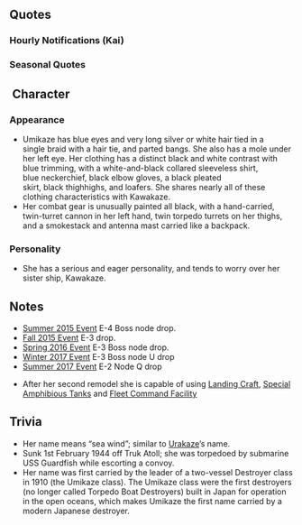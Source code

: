 {{ShipPageHeader}}

==Quotes==
{{ShipQuotes
|Introduction = 白露型駆逐艦七番艦、そして、改白露型一番艦となる、海風です。提督、どうぞよろしくお願いします！
|Introduction/En = I am Umikaze, the Seventh of the Shiratsuyu-class Destroyer, and the First of the Revised Shiratsuyu-class. I'll be in your care, Admiral!
|Introduction/Note = First ship of the Revised Shiratsuyu-class of DDs

|Introduction/Kai Ni = 改白露型駆逐艦一番艦、海風です。提督、本日もよろしくお願いします。
|Introduction/Kai Ni/En = I am the first ship of the revised Shiratsuyu-class, Umikaze. Admiral, I will be in your care as well today.

|Library = 白露型駆逐艦七番艦、改白露型としては一番艦となる海風です。<br>マル2計画によって建造されました。<br>第二水雷戦隊の一翼として、ソロモン海の戦いにも参加しました。<br>提督、どうぞよろしくお願い致します。
|Library/En = I am Umikaze, the Seventh of the Shiratsuyu-class Destroyer, and the First of the Revised Shiratsuyu-class.<br>I was built according to the 2nd Naval Armaments Supplement Program.<br>I participated in the Battle of Guadalcanal, as part of the 2nd Torpedo Squadron.<br>I will be in your care, Admiral.

|Secretary 1 = 海風、お呼びでしょうか？
|Secretary 1/En = Are you looking for Umikaze?

|Secretary 2 = 江風？もーなんですか？　ふぇっ！？　提督！？　失礼しました！　ふぇ？　え、ええと…
|Secretary 2/En = Kawakaze? Well, what is it? Whoa!? Admiral!? Please, excuse me! Huh? Uhm....

|Secretary 3 = あ、艦橋ですか？ はい、一応海風型としては…あぁ、ごめんなさい。改白露型です。
|Secretary 3/En = Ah, the Bridge? Yes, as for the Umikaze-class... Ah, I'm sorry. It's Revised Shiratsuyu-class.
|Secretary 3/Note = While Umikaze is officially a Shiratsuyu-class, she and the sister ships following her were sometimes referred to as 'Umikaze-class', with the distinct difference in bridge design from the older Shiratsuyu-class. The official Umikaze-class destroyers are much older, and were decommissioned by 1936.

|Secretary 3/Kai Ni = 改白露型駆逐艦、その後期方兵装です。どうでしょう？いいバランスですよねぇ。
|Secretary 3/Kai Ni/En = Of the revised Shiratsuyu-class destroyers, those later ships, this is their equipment. What do you think? Doesn't it have a good balance.

|Idle = 提督？　ていと…く？　お忙しそう。今のうちに江風の様子を見てこようかしら。でも、いつお呼びがかかるか分からないし…
|Idle/En = Admiral? Admi...ral? He seems busy. Maybe I should go see how Kawakaze is doing? But there is no way to know when he will need me...

|Idle/Kai Ni = 提督、おいしいお茶を入れしますね。熱いですから気を付けて。
|Idle/Kai Ni/En = Admiral, let me fill in some delicious tea for you. Please take care because it is hot.

|Secretary Married = 提督、お疲れではないですか？　そお？　大丈夫？　大切なお体です。無理はしないでください。あ、海風、お茶を淹れますね？
|Secretary Married/En = Admiral, are you not tired? Really? Are you okay? Your health is important. Please do not push yourself too hard. Ah, Umikaze will make some tea.

|Wedding = 提督、海風をお呼びでしょうか？　改白露型に招集をかけ…あ、違うのですか？これは…本当に？わぁ…嬉しいです。
|Wedding/En = Did you call for Umikaze, Admiral? You plan to summon the Revised Shiratsuyu-class and.. Ah, that's not it? This is... Really? Wow, I'm so happy!

|Looking At Scores = 提督、情報ですね？　はい、海風がお持ちいたします
|Looking At Scores/En = The information, Admiral? Yes, Umikaze will bring it for you.

|Joining A Fleet = 改白露型一番艦、海風、抜錨します！
|Joining A Fleet/En = First of the Upgraded Shiratsuyu-class, Umikaze, setting sail!

|Equipment 1 = 提督、ありがとうございます。強化嬉しいですね。
|Equipment 1/En = Thank you very much, Admiral. I'm happy to become stronger.

|Equipment 2 = あ、あの、もし可能でしたら、江風にもお願いできると…あの、嬉しいです。
|Equipment 2/En = Uh... Uhm. If it is okay, I would be happy if the same can be done for Kawakaze.

|Equipment 3 = あ、すみません。
|Equipment 3/En = Ah, excuse me.

|Supply = あ、補給ありがとうございます。助かります。
|Supply/En = Ah, thank you for the resupply. It helps.

|Docking Minor = すみません。少し入渠してまいります。
|Docking Minor/En = I'm sorry. I'll be in the dock for a bit.

|Docking Major = ごめんなさい…お言葉に甘えて、しっかり傷を直しますね。
|Docking Major/En = I'm sorry... I'll take your word and let my wounds heal thoroughly.

|Construction = 新しい方が到着したみたいですね
|Construction/En = It seems that a new ship girl has arrived.

|Returning From Sortie = 艦隊、無事母港に帰投しました。大変お疲れ様でした。ふぅ…
|Returning From Sortie/En = Fleet has returned safely to port. Thank you for the hard work! Phew...

|Starting A Sortie = 第24駆逐隊、出撃します！皆さん、続いてください！
|Starting A Sortie/En = 24th Destroyer Division, leaving port! Everyone, follow me please!

|Starting A Sortie/Kai Ni = 第24駆逐隊旗艦、海風…出撃します！皆さん、続いてください！
|Starting A Sortie/Kai Ni/En = Flagship of the 24th Destroyer Division, Umikaze... leaving port! Everyone, follow me please! 

|Battle Start = 敵艦隊、発見しました。撃ち方、はじめ！
|Battle Start/En = Enemy fleet spotted. Open fire!

|Attack = まるでソロモンのよう…今度は、戦います！
|Attack/En = It is just like the Solomons... I will fight this time!

|Attack/Kai Ni = まるでソロモンのよう…今度は負けますしません。てー！
|Attack/Kai Ni/En = It is just like the Solomons...This time I will not lose. Fire!

|Night Battle = 夜戦で、残敵を掃討します！全艦突撃！続いてください！
|Night Battle/En = We will clear the remaining enemy through night battle! All fleet charge! Follow me please!

|Night Attack = よく狙って、てー！
|Night Attack/En = Take aim, Fire!

|MVP = 海風が…一番ですか？あ、ありがとうございます！なんだか恥ずかしい…
|MVP/En = Umikaze is the top? Th-thank you! It's a bit embarrassing...

|Minor Damage 1 = いやぁっ！被弾？な、なに？
|Minor Damage 1/En = No! I'm hit? Wh-what is it?

|Minor Damage 2 = ああぁぁ～っ！な、なに？魚雷？敵船？！
|Minor Damage 2/En = Kyaa! What is it? Torpedo? Enemy ship?!

|Major Damage = やられてしまいました。ここは…危険です。
|Major Damage/En = I was hit heavily. This place is... dangerous.

|Sunk = 海風…ここまでのようです…江風…あなたは…ゆっくり、来る……のよ？
|Sunk/En = It seems like Umikaze... ends here... Kawakaze... you... take your time... okay?
}}

===Hourly Notifications (Kai)===
{{Template:Shiphourly
| 00JP = 提督、本日は海風がお側で時刻をお知らせしますね。　ああ、お茶、淹れ直しますね。
| 00EN = Admiral, Umikaze will be by your side to alert you of the time today. Ah, I'll brew some more tea.
| 00Note = 
| 01JP = 提督、マルヒトマルマルです。夜の艦隊も…静かですね。
| 01EN = Admiral, it is 0100. Fleet in the night is... quiet as well.
| 01Note = 
| 02JP = 提督、マルフタマルマルです。少し眠いですか？濃いお茶をお淹れしますね。
| 02EN =Admiral, it is 0200. Do you feel a little sleepy? Then I will make a strong tea. 
| 02Note = 
| 03JP = 提督、マルサンマルマルです。たまには紅茶にしてみましょうか？　ああ、いえ、やはり緑茶が一番ですね。さあ、どうぞ。
| 03EN = Admiral, it is 0300. Should I make black tea sometimes? Ah, no. I guess green tea is the best. Here it is.
| 03Note = 
| 04JP = 提督、マルヨンマルマルです。もうすぐ朝…提督、少し仮眠なされますか？海風が起きてますから、ここは大丈夫です。
| 04EN =Admiral, it is 0400. It's almost morning... Admiral, do you want to take a short nap? It's alright because Umikaze will be awake. 
| 04Note = 
| 05JP = 提督、マルゴーマルマルです。朝…になりましたね。 うーーーーん、気持ちのよい朝ですね。本日も頑張りましょう。
| 05EN = Admiral, it is 0500. It is... morning. Mmmpph, it is a nice morning. Let's strive today as well.
| 05Note = 
| 06JP = 提督、マルロクマルマルです。艦隊に総員起こしかけますね。　艦隊、総員起こし！おはようございます！
| 06EN = Admiral, it is 0600. I'll make the wake-up call to the fleet. All fleet, wake up! Good morning!
| 06Note = 
| 07JP = 提督、マルナナマルマルです。提督の朝餉もご用意しました。本日のお魚はアジの開きです。今、お茶を淹れますね。
| 07EN = Admiral, it is 0700. I've prepared your breakfast as well. Today's fish is split mackerel. I'll get the tea now.
| 07Note = 
| 08JP = 提督、マルハチマルマルです。洗濯を片付けたら、編成と遠征の確認、してしまいますね。すみません、お待ちください。
| 08EN = Admiral, it is 0800. After I'm done with the laundry, I'll get to checking the fleet composition and expedition. I'm sorry, please wait.
| 08Note = 
| 09JP = 提督、マルキュウマルマルです。本日の編成と遠征の確認、完了しました。午前中の出撃はどうされますか？
| 09EN = Admiral, it is 0900. I have finished checking today's fleet composition and expeditions. What will you do about the morning's sortie?
| 09Note = 
| 10JP = 提督、ヒトマルマルマルです。南方方面に出撃されますか？　ああ、鼠輸送を優先したほうがいいですか？
| 10EN = Admiral, it is 1000. Will you send the fleet to the South? Oh, should we prioritize the supply transport mission?
| 10Note = 
| 11JP = 提督、ヒトヒトマルマルです。妹たちですか？　はい、自慢の妹たちです。江風もしっかりやっているかしら？えへへ。
| 11EN = Admiral, it is 1100. My sisters? Yes, they are my pride. I wonder if Kawakaze is doing well? Ehehe.
| 11Note = Umikaze is the first Shiratsuyu-class DD with revised design for the bridge compared to the Shiratsuyu classes designed prior to her (from Shiratsuyu to Samidare). There are 3 more ships with the same design: Kawakaze, Yamakaze and Suzukaze.
| 12JP = 提督、ヒトフタマルマルです。昼餉も海風にお任せください。カレーにしましょうか？ああ、カレーうどんもいいですね。
| 12EN = Admiral, it is 1200. Leave the lunch to Umikaze as well. How about curry? Ah, curry udon sounds good too.
| 12Note = 
| 13JP = 提督、ヒトサンマルマルです。ああ、カレーはねてません？大丈夫ですか？カレーって落ちにくいんですよね。……大丈夫、良かったぁ。
| 13EN = Admiral, it is 1300. Ah, didn't some curry get flung out? Are you okay? Curry stains are hard to get off, right?..... Ah , it's okay. Good.
| 13Note = 
| 14JP = 提督、ヒトヨンマルマルです。あっ、神通さんお疲れ様です。あっ、はい。第二四駆逐隊、頑張っています。大丈夫です。
| 14EN = Admiral, it is 1400. Ah, Jintsuu-san, you must be busy. Ah, right. 24th Destroyer Division is doing well. It's okay.
| 14Note = 
| 15JP = 提督、ヒトゴーマルマルです。やはり二水戦は光栄ですが、緊張します。はい…
| 15EN = Admiral, it is 1500. Being part of the 2nd Torpedo Squadron is a great pride, but it makes me nervous. Yes...
| 15Note = 
| 16JP = 提督、ヒトロクマルマ…あっ…涼風！お疲れ様です。いつも元気ね。えへへ、頑張って！
| 16EN = Admiral, it is 160... Suzukaze! It must be tiring. You are full of energy. Ehehe, keep it up!
| 16Note = While implemented before Umikaze in the game, Suzukaze is the tenth ship of Shiratsuyu class as well as the fourth ship on the revised Shiratsuyu class.
| 17JP = 提督、ヒトナナマルマルです。あっ…満潮、どうしたの？えっ、朝潮？見てないけど…探してるの？
| 17EN = Admiral, it is 1700. Ah... What is it Michishio? Eh? Asashio ? I haven't seen her... are you searching for her?
| 17Note = 
| 18JP = 提督、ヒトハチマルマルです。そろそろ海風、夕餉の支度に入りますね。今晩は何がいいかしら…？
| 18EN = Admiral, it is 1800. Umikaze will start preparing the dinner. I wonder what would be good tonight?
| 18Note = 
| 19JP = 提督、ヒトキュウマルマルです。夕餉の支度が整いました。今晩はチキンライスにしてみました。どうでしょう…？おいしい…？
| 19EN = Admiral, it is 1900. Your evening meal is ready. Tonight's menu is chicken rice. How is it? Is it good?
| 19Note = Chicken rice is an youshoku (western cooking reinterpreted in Japanese way) which is very similar to Chicken fried rice but with ketchup used as base for the taste.
| 20JP = 提督、フタマルマルマルです。あっ、江風、どうしたの？　川内さんと夜戦に出撃？あっ、気をつけてね！しっかりね！
| 20EN = Admiral, it's 2000. Hm, Kawakaze? You're sortieing with Sendai for a night battle? Ah... be careful! Do your best!
| 20Note = Kawakaze sunk in the [[wikipedia:Battle of Vella Gulf|Battle of Vella Gulf]] around this time.
| 21JP = 提督、フタヒトマルマルです。あのう…江風、少し心配です…大丈夫かしら…？
| 21EN = Admiral, it's 2100. Ah... I'm a bit worried about Kawakaze. If anything really happened...
| 21Note = See 20:00's note.
| 22JP = 提督、フタフタマルマルです。江風、無事に帰投しました。良かったぁ…。川内さんも大変お疲れ様でした！
| 22EN = Admiral, it's 2200. Kawakaze made it back to the port safely, thank goodness. Thank you for your hard work too, Sendai-san!
| 22Note = See 20:00's note.
| 23JP = 提督、フタサンマルマルです。本日も大変お疲れ様でした。明日もご一緒に頑張って参りましょう。
| 23EN = Admiral, it is 2300. It has been a hard day of work today. Let's keep our diligence tomorrow too.
| 23Note = 
}}

=== Seasonal Quotes ===
{{Shipquoteseasonal
|Fall2015 = 秋はお芋がおいしいですよね。提督、少しお芋ふかしましょうか？お茶もお入れしますね。お待ちください。
|Fall2015_EN = Sweet potatoes taste delicious in autumn, don't they? Admiral, shall I make steamed sweet potatoes? I'll prepare some tea as well. Just wait a little.
|Fall2015_Clip = {{Audio|file=Umikaze_Autumn_2015.ogg}}
|Fall2015_Note = 

|FallEvent2015 = 江風、少し自重しないと…本当に…お姉さんは心配です…。
|FallEvent2015_EN = Kawakaze, do try and take care of yourself a bit more... really, your big sister is worried about you...
|FallEvent2015_Clip = {{Audio|file=Umikaze Fall Event 2015.ogg}}
|FallEvent2015_Note = 

|Christmas2015 = 提督、今日はお祭りなのですね。モミの木の飾りも綺麗です。海風、幸せです。
|Christmas2015_EN = Admiral, today it is a festival.The fir tree is also lovely decorated. Umikaze is happy.
|Christmas2015_Clip = {{Audio|file=Umikaze_Christmas_2015.ogg}}
|Christmas2015_Note = 

|EndofYear2015 = 提督、早いですね。もう師走です。鎮守府も大掃除を急がないといけないですね。あ、大丈夫です。海風にお任せ下さい。
|EndofYear2015_EN = Admiral, it went fast. It's already December. I also have to clean the naval base. Ah, it's fine. Leave it to Umikaze.
|EndofYear2015_Clip = {{Audio|file=Umikaze_End_of_Year_2015.ogg}}
|EndofYear2015_Note = 

|NewYear2016 = 提督、あけましておめでとうございます！本年も第24駆逐隊と海風をどうぞよろしくおねがいします！
|NewYear2016_EN = Happy New Year, Admiral! Please take care of the 24th Destroyer Division and me this year as well!
|NewYear2016_Clip = {{Audio|file=Umikaze_New_Year_2016.ogg}}
|NewYear2016_Note = 

|Setsubun2016 = 節分、ですか。ほっ！江風、川内さんに豆を投げるなんて…あっ、あわわ！川内さん、すみません！あっ、あの、すみません！
|Setsubun2016_EN = Setsubun, is it? Hwah! Kawakaze, throwing beans at Sendai like that is...Ah-, Awawah! Sendai, I'm sorry! I u-um...I'm sorry!
|Setsubun2016_Clip = {{Audio|file=Umikaze_Setsubun_2016.ogg}}
|Setsubun2016_Note = 

|Valentine2016 = こんな形で良かったかしら・・・少し大げさだったかしら・・・。あ、提督！良かったら、こちら！どうぞ召し上がってくださいっ！
|Valentine2016_EN = I wonder if the shape is fine. I wonder if it was a bit too large... ah, Admiral! If it's alright, please enjoy eating this!
|Valentine2016_Clip = {{Audio|file=Umikaze_Valentine_2016.ogg}}
|Valentine2016_Note = 

|WhiteDay2016 = 提督！？こちらを海風に？ありがとうございます！大切にいただきます。嬉しい！
|WhiteDay2016_EN = Admiral!? This is meant for Umikaze? Thank you very much! I'll cherish it. I'm so happy!
|WhiteDay2016_Clip = {{Audio|file=Umikaze White Day 2016.ogg}}
|WhiteDay2016_Note =

|ThirdAnniversary2016 = 提督、三周年ですね！おめでとうございます！海風もお祝い申し上げます！
|ThirdAnniversary2016_EN = Admiral, it's the third year! Congratulations! Umikaze will celebrate too!
|ThirdAnniversary2016_Clip = {{Audio|file=Umikaze_Third_Anniversary.ogg}}
|ThirdAnniversary2016_Note = 

|RainySeason2016 = この季節、雨が多いですね。でも静か… いいですね。海風、雨の日も好きです。
|RainySeason2016_EN = It rains pretty often in this season, doesn't it? But it's quiet... It's nice. Umikaze, likes the rainy days too.
|RainySeason2016_Clip = {{Audio|file=Umikaze Rainy Season 2016.ogg}}
|RainySeason2016_Note = 

|MidSummer2016 = 提督、夏ですね。日差しが本当に強いですね。あ、大丈夫です。一応肌にはオイル塗っています。てへへ♪
|MidSummer2016_EN = Admiral, it is summer.  The sun is really shining down hard.  Ah, I am fine.  I have put on some oil just in case. eheheh♪
|MidSummer2016_Clip = {{Audio|file=Umikaze Mid-Summer 2016.ogg}}
}}

== Character ==
===Appearance===
* Umikaze has blue eyes and very long silver or white hair tied in a single braid with a hair tie, and parted bangs. She also has a mole under her left eye. Her clothing has a distinct black and white contrast with blue trimming, with a white-and-black collared sleeveless shirt, blue neckerchief, black elbow gloves, a black pleated skirt, black thighhighs, and loafers. She shares nearly all of these clothing characteristics with Kawakaze.
* Her combat gear is unusually painted all black, with a hand-carried, twin-turret cannon in her left hand, twin torpedo turrets on her thighs, and a smokestack and antenna mast carried like a backpack.
=== Personality ===
* She has a serious and eager personality, and tends to worry over her sister ship, Kawakaze.

== Notes ==
* [[Summer 2015 Event]] E-4 Boss node drop.
* [[Fall 2015 Event]] E-3 drop.
* [[Spring 2016 Event]] E-3 Boss node drop.
* [[Winter 2017 Event]] E-3 Boss node U drop
* [[Summer 2017 Event/E-2|Summer 2017 Event]] E-2 Node Q drop

*After her second remodel she is capable of using [[:Category:Landing_Craft|Landing Craft]], [[:Category:Special_Amphibious_Tanks|Special Amphibious Tanks]] and [[Fleet_Command_Facility|Fleet Command Facility]]

==Trivia==
*Her name means “sea wind”; similar to [[Urakaze]]’s name.
*Sunk 1st February 1944 off Truk Atoll; she was torpedoed by submarine USS Guardfish while escorting a convoy.
*Her name was first carried by the leader of a two-vessel Destroyer class in 1910 (the Umikaze class). The Umikaze class were the first destroyers (no longer called Torpedo Boat Destroyers) built in Japan for operation in the open oceans, which makes Umikaze the first name carried by a modern Japanese destroyer.

{{ShipPageFooter}}